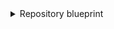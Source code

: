 <details>
<summary>Repository blueprint</summary>

```json showLineNumbers
  {
    "identifier": "azureDevopsRepository",
    "title": "Repository",
    "icon": "AzureDevops",
    "schema": {
      "properties": {
        "url": {
          "title": "URL",
          "format": "url",
          "type": "string",
          "icon": "Link"
        },
        "readme": {
          "title": "README",
          "type": "string",
          "format": "markdown",
          "icon": "Book"
        },
        "workItemLinking": {
          "title": "Work Item Linking",
          "default": false,
          "type": "boolean"
        },
        "minimumApproverCount": {
          "title": "Minimum Approver Count",
          "default": 0,
          "type": "number"
        },
        "slack": {
          "icon": "Slack",
          "type": "string",
          "title": "Slack",
          "format": "url"
        },
        "tier": {
          "title": "Tier",
          "type": "string",
          "description": "How mission-critical the service is",
          "enum": [
            "Mission Critical",
            "Customer Facing",
            "Internal Service",
            "Other"
          ],
          "enumColors": {
            "Mission Critical": "turquoise",
            "Customer Facing": "green",
            "Internal Service": "darkGray",
            "Other": "yellow"
          },
          "icon": "DefaultProperty"
        }
      },
      "required": []
    },
    "mirrorProperties": {
      "defaultTeam": {
        "title": "Default Team",
        "path": "project.defaultTeam"
      }
    },
    "calculationProperties": {},
    "aggregationProperties": {},
    "relations": {
      "project": {
        "title": "Project",
        "target": "project",
        "required": false,
        "many": false
      }
    }
  }
```

</details>
